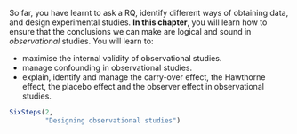 ::: {.objectivesBox .objectives data-latex="{iconmonstr-target-4-240.png}"}
So far, you have learnt to ask a RQ, identify different ways of obtaining data, and design experimental studies.
**In this chapter**, you will learn how to ensure that the conclusions we can make are logical and sound in *observational* studies. 
You will learn to:

* maximise the internal validity of observational studies.
* manage confounding in observational studies.
* explain, identify and manage the carry-over effect, the Hawthorne effect, the placebo effect and the observer effect in observational studies.
:::


```r
SixSteps(2, 
         "Designing observational studies")
```